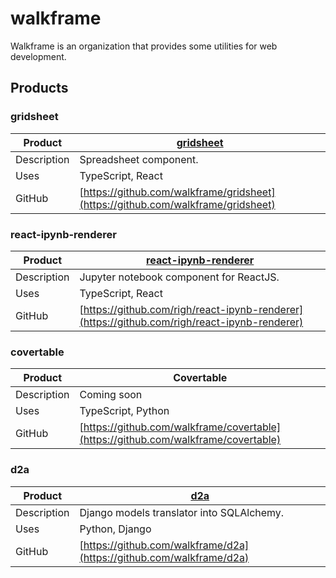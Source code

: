 # walkframe
Walkframe is an organization that provides some utilities for web development.


## Products


### gridsheet

| Product        | [gridsheet](/gridsheet/react/)              |
|----------------|------------------------------------------------------|
| Description    | Spreadsheet component.                               |
| Uses           | TypeScript, React                                    |
| GitHub         | [https://github.com/walkframe/gridsheet](https://github.com/walkframe/gridsheet) |


### react-ipynb-renderer

| Product        | [react-ipynb-renderer](/react-ipynb-renderer/) |
|----------------|------------------------------------------------------   |
| Description    | Jupyter notebook component for ReactJS.                 |
| Uses           | TypeScript, React                                       |
| GitHub         | [https://github.com/righ/react-ipynb-renderer](https://github.com/righ/react-ipynb-renderer) |


### covertable

| Product        | Covertable                                           |
|----------------|------------------------------------------------------|
| Description    | Coming soon                                          |
| Uses           | TypeScript, Python                                   |
| GitHub         | [https://github.com/walkframe/covertable](https://github.com/walkframe/covertable) |

### d2a

| Product        | [d2a](/d2a/)                                |
|----------------|------------------------------------------------------|
| Description    | Django models translator into SQLAlchemy.            |
| Uses           | Python, Django                                      |
| GitHub         | [https://github.com/walkframe/d2a](https://github.com/walkframe/d2a) |
